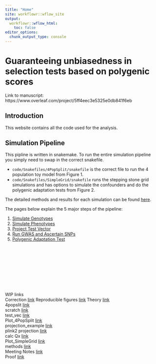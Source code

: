 ```yaml
---
title: "Home"
site: workflowr::wflow_site
output:
  workflowr::wflow_html:
    toc: false
editor_options:
  chunk_output_type: console
---
```


# Guaranteeing unbiasedness in selection tests based on polygenic scores

Link to manuscript: https://www.overleaf.com/project/5ff4eec3e5325e0db841f6eb 

## Introduction 

This website contains all the code used for the analysis.  

## Simulation Pipeline 

This pipline is written in snakemake. To run the entire simulation pipeline you simply need to swap in the correct snakefile.   

* `code/Snakefiles/4PopSplit/snakefile` is the correct file to run the 4 population toy model from Figure 1.  
* `code/Snakefiles/SimpleGrid/snakefile` runs the stepping stone grid simulations and has options to simulate the confounders and do the polygenic adaptation tests from Figure 2.    

The detailed methods and results for each simulation can be found [here](Simulation_Methods_Reproducible.html).  

The pages below explain the 5 major steps of the pipeline:  

1. [Simulate Genotypes](Simulate_Genotypes.html) 
2. [Simulate Phenotypes](Simulate_Phenotypes.html) 
3. [Project Test Vector](Calculate_TGWAS.html) 
4. [Run GWAS and Ascertain SNPs](Run_GWAS.html)
5. [Polygenic Adaptation Test](Polygenic_Selection_Test.html) 


<br />
<br />
<br />
<br />
<br />
<br />
<br />
<br />

  
WIP links  
Correction [link](Correction.html)
Reproducible figures [link](Simulation_Methods_Reproducible.html)
Theory [link](Theory.html)  
4popslit [link](4Popsplit.html)  
scratch [link](scratch.html)  
test_vec [link](Test_vec.html)  
Plot_4PopSplit [link](Plot_4PopSplit.html)   
projection_example [link](projection_example.html)  
plink2 projection [link](Projection_plink2.html)  
calc Qx [link](Calc_Qx.html)   
Plot_SimpleGrid [link](Plot_SimpleGrid.html)   
methods [link](Simulations_methods.html)  
Meeting Notes [link](Meetings_Notes.html)  
Proof [link](Proof.html)


